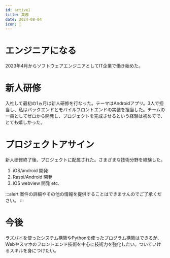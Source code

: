 ```yaml
---
id: active1
title: 業務
date: 2024-08-04
icon: 💼
---
```



# エンジニアになる

2023年4月からソフトウェアエンジニアとしてIT企業で働き始めた。

# 新人研修

入社して最初の1ヵ月は新人研修を行なった。テーマはAndroidアプリ。3人で担当し、私はバックエンドとモバイルフロントエンドの実装を担当した。チームの一員としてゼロから開発し、プロジェクトを完成させるという経験は初めてで、とても嬉しかった。

# プロジェクトアサイン

新人研修終了後、プロジェクトに配属された。さまざまな技術分野を経験した。

1. iOS/android 開発
1. Raspi/Android 開発
1. iOS webview 開発 etc.

:::alert 
案件の詳細やその他の情報を提供することはできませんのでご了承ください。 
:::

# 今後

ラズパイを使ったシステム構築やPythonを使ったプログラム構築はできるが、Webやスマホのフロントエンド技術を中心に技術力を強化したい。ついていけるスキルを身につけたい。
